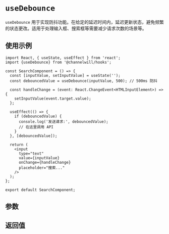 
<Meta title="Hooks/useDebounce" />

# `useDebounce`

`useDebounce` 用于实现防抖功能。在给定的延迟时间内，延迟更新状态，避免频繁的状态更改。适用于处理输入框、搜索框等需要减少请求次数的场景等。

## 使用示例
```tsx
import React, { useState, useEffect } from 'react';
import {useDebounce} from '@channelwill/hooks';

const SearchComponent = () => {
  const [inputValue, setInputValue] = useState('');
  const debouncedValue = useDebounce(inputValue, 500); // 500ms 防抖

  const handleChange = (event: React.ChangeEvent<HTMLInputElement>) => {
    setInputValue(event.target.value);
  };

  useEffect(() => {
    if (debouncedValue) {
      console.log('发送请求:', debouncedValue);
      // 在这里调用 API
    }
  }, [debouncedValue]);

  return (
    <input
      type="text"
      value={inputValue}
      onChange={handleChange}
      placeholder="搜索..."
    />
  );
};

export default SearchComponent;

```

## 参数

<Table parameters={[
    {
        param: 'value',
        description: '需要进行防抖的值。',
        type: 'T',
        defaultValue: 'undefined'
    },
    {
        param: 'delay',
        description: '防抖延迟时间（以毫秒为单位）。',
        type: 'number',
        defaultValue: '0'
    }
]} />

## 返回值

<Table parameters={[
    {
        param: 'debouncedValue',
        description: '返回经过防抖处理后的值。',
        type: 'T',
    }
]} />